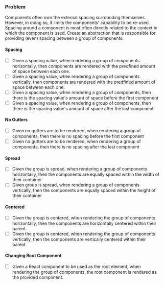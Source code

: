 ### Problem

Components often own the external spacing surrounding themselves. However, in doing so, it limits the components' capability to be re-used. Spacing around a component is most often directly related to the context in which the component is used. Create an abstraction that is responsible for providing (even) spacing between a group of components.

#### Spacing

- [ ] Given a spacing value, when rendering a group of components horizontally, then components are rendered with the predfined amount of space between each one.
- [ ] Given a spacing value, when rendering a group of components vertically, then components are rendered with the predfined amount of space between each one.
- [ ] Given a spacing value, when rendering a group of components, then there is the spacing value's amount of space before the first component
- [ ] Given a spacing value, when rendering a group of components, then there is the spacing value's amount of space after the last component

#### No Gutters

- [ ] Given no gutters are to be rendered, when rendering a group of components, then there is no spacing before the first component
- [ ] Given no gutters are to be rendered, when rendering a group of components, then there is no spacing after the last component

#### Spread

- [ ] Given the group is spread, when rendering a group of components horizontally, then the components are equally spaced within the width of their container
- [ ] Given group is spread, when rendering a group of components vertically, then the components are equally spaced within the height of their container

#### Centered

- [ ] Given the group is centered, when rendering the group of components horizontally, then the components are horizontally centered within their parent
- [ ] Given the group is centered, when rendering the group of components vertically, then the components are vertically centered within their parent

#### Changing Root Component

- [ ] Given a React component to be used as the root element, when rendering the group of components, the root component is rendered as the provided component.
